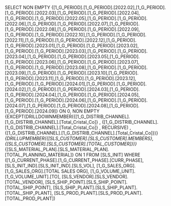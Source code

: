 SELECT NON EMPTY {[1_G_PERIOD].[1_G_PERIOD].[2022.02],[1_G_PERIOD].[1_G_PERIOD].[2022.03],[1_G_PERIOD].[1_G_PERIOD].[2022.04],[1_G_PERIOD].[1_G_PERIOD].[2022.05],[1_G_PERIOD].[1_G_PERIOD].[2022.06],[1_G_PERIOD].[1_G_PERIOD].[2022.07],[1_G_PERIOD].[1_G_PERIOD].[2022.08],[1_G_PERIOD].[1_G_PERIOD].[2022.09],[1_G_PERIOD].[1_G_PERIOD].[2022.10],[1_G_PERIOD].[1_G_PERIOD].[2022.11],[1_G_PERIOD].[1_G_PERIOD].[2022.12],[1_G_PERIOD].[1_G_PERIOD].[2023.01],[1_G_PERIOD].[1_G_PERIOD].[2023.02],[1_G_PERIOD].[1_G_PERIOD].[2023.03],[1_G_PERIOD].[1_G_PERIOD].[2023.04],[1_G_PERIOD].[1_G_PERIOD].[2023.05],[1_G_PERIOD].[1_G_PERIOD].[2023.06],[1_G_PERIOD].[1_G_PERIOD].[2023.07],[1_G_PERIOD].[1_G_PERIOD].[2023.08],[1_G_PERIOD].[1_G_PERIOD].[2023.09],[1_G_PERIOD].[1_G_PERIOD].[2023.10],[1_G_PERIOD].[1_G_PERIOD].[2023.11],[1_G_PERIOD].[1_G_PERIOD].[2023.12],[1_G_PERIOD].[1_G_PERIOD].[2024.01],[1_G_PERIOD].[1_G_PERIOD].[2024.02],[1_G_PERIOD].[1_G_PERIOD].[2024.03],[1_G_PERIOD].[1_G_PERIOD].[2024.04],[1_G_PERIOD].[1_G_PERIOD].[2024.05],[1_G_PERIOD].[1_G_PERIOD].[2024.06],[1_G_PERIOD].[1_G_PERIOD].[2024.07],[1_G_PERIOD].[1_G_PERIOD].[2024.08],[1_G_PERIOD].[1_G_PERIOD].[2024.09]} ON 0, NON EMPTY {EXCEPT(DRILLDOWNMEMBER({[1_G_DISTRIB_CHANNEL].[1_G_DISTRIB_CHANNEL].[Total_Cristal_Co]} , {[1_G_DISTRIB_CHANNEL].[1_G_DISTRIB_CHANNEL].[Total_Cristal_Co]} , RECURSIVE) , {[1_G_DISTRIB_CHANNEL].[1_G_DISTRIB_CHANNEL].[Total_Cristal_Co]})}*{DRILLUPMEMBER({[SLS_CUSTOMER].[SLS_CUSTOMER].MEMBERS}, {[SLS_CUSTOMER].[SLS_CUSTOMER].[TOTAL_CUSTOMER]})}*{[SLS_MATERIAL_PLAN].[SLS_MATERIAL_PLAN].[TOTAL_PLANNING_MATERIAL]} ON 1 FROM [SLS_INIT] WHERE ([1_G_CURRENT_PHASE].[1_G_CURRENT_PHASE].[CURR_PHASE], [SLS_INIT_IND].[SLS_INIT_IND].[SLS_VOL], [1_G_SALES_ORG].[1_G_SALES_ORG].[TOTAL SALES ORG], [1_G_VOLUME_UNIT].[1_G_VOLUME_UNIT].[TO], [SLS_VENDOR].[SLS_VENDOR].[TOTAL_VENDOR], [SLS_SHIP_POINT].[SLS_SHIP_POINT].[TOTAL_SHIP_POINT], [SLS_SHIP_PLANT].[SLS_SHIP_PLANT].[TOTAL_SHIP_PLANT], [SLS_PROD_PLANT].[SLS_PROD_PLANT].[TOTAL_PROD_PLANT])